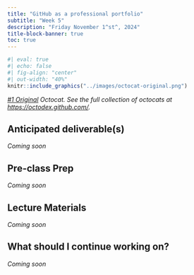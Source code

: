 ```yaml
---
title: "GitHub as a professional portfolio"
subtitle: "Week 5"
description: "Friday November 1^st^, 2024"
title-block-banner: true
toc: true
---
```


```r
#| eval: true
#| echo: false
#| fig-align: "center"
#| out-width: "40%"
knitr::include_graphics("../images/octocat-original.png")
```

::: {.center-text .gray-text}
*[#1 Original](https://octodex.github.com/original/) Octocat. See the full collection of octocats at <https://octodex.github.com/>.*
:::

## Anticipated deliverable(s)

*Coming soon*

## Pre-class Prep

*Coming soon*

## Lecture Materials

*Coming soon*

## What should I continue working on?

*Coming soon*